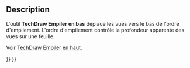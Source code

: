 <languages/>

{{Docnav/fr
|[[TechDraw_StackTop/fr|Empiler en haut]]
|[[TechDraw_StackUp/fr|Empiler vers le haut]]
|[[TechDraw_Workbench/fr|Atelier TechDraw]]
|IconL=TechDraw_StackTop.svg
|IconR=TechDraw_StackUp.svg
|IconC=Workbench_TechDraw.svg
}}

{{GuiCommand/fr
|Name=TechDraw StackBottom
|Name/fr=TechDraw Empiler en bas
|MenuLocation=TechDraw → Empiler → Déplacer la vue vers le bas de la pile
|Workbenches=[[TechDraw_Workbench/fr|TechDraw]]
|Shortcut=
|Version=0.21
|SeeAlso=[[TechDraw_StackTop/fr|TechDraw Empiler en haut]], [[TechDraw_StackUp/fr|TechDraw Empiler vers le haut]], [[TechDraw_StackDown/fr|TechDraw Empiler vers le bas]]
}}

== Description ==

L'outil '''TechDraw Empiler en bas''' déplace les vues vers le bas de l'ordre d'empilement. L'ordre d'empilement contrôle la profondeur apparente des vues sur une feuille.

Voir [[TechDraw_StackTop/fr|TechDraw Empiler en haut]].


{{Docnav/fr
|[[TechDraw_StackTop/fr|Empiler en haut]]
|[[TechDraw_StackUp/fr|Empiler vers le haut]]
|[[TechDraw_Workbench/fr|Atelier TechDraw]]
|IconL=TechDraw_StackTop.svg
|IconR=TechDraw_StackUp.svg
|IconC=Workbench_TechDraw.svg
}}

{{TechDraw Tools navi{{#translation:}}}}
{{Userdocnavi{{#translation:}}}}